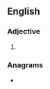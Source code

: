 ==English==

===Adjective===
{{head|en|adjective comparative form}}

# {{en-comparative of|fiery}}

===Anagrams===
* {{anagrams|en|reifier}}